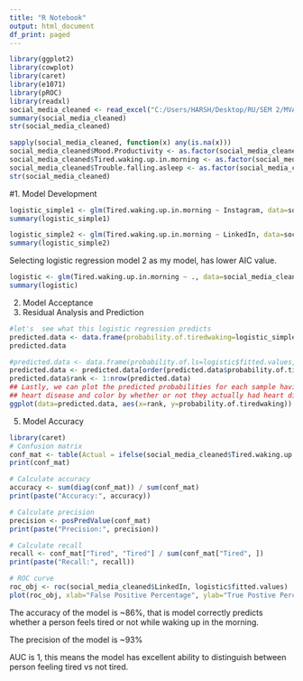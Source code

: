 ---
title: "R Notebook"
output: html_document
df_print: paged
---
```{r}
library(ggplot2)
library(cowplot)
library(caret)
library(e1071)
library(pROC)
library(readxl)
social_media_cleaned <- read_excel("C:/Users/HARSH/Desktop/RU/SEM 2/MVA/Social Media/social_media_cleaned.xlsx")
summary(social_media_cleaned)
str(social_media_cleaned)

```
```{r}



sapply(social_media_cleaned, function(x) any(is.na(x)))
social_media_cleaned$Mood.Productivity <- as.factor(social_media_cleaned$Mood.Productivity)
social_media_cleaned$Tired.waking.up.in.morning <- as.factor(social_media_cleaned$Tired.waking.up.in.morning)
social_media_cleaned$Trouble.falling.asleep <- as.factor(social_media_cleaned$Trouble.falling.asleep)
str(social_media_cleaned)
```

#1. Model Development
```{r}
logistic_simple1 <- glm(Tired.waking.up.in.morning ~ Instagram, data=social_media_cleaned, family="binomial")
summary(logistic_simple1)
```
```{r}
logistic_simple2 <- glm(Tired.waking.up.in.morning ~ LinkedIn, data=social_media_cleaned, family="binomial")
summary(logistic_simple2)
```

Selecting logistic regression model 2 as my model, has lower AIC value. 


```{r}
logistic <- glm(Tired.waking.up.in.morning ~ ., data=social_media_cleaned, family="binomial")
summary(logistic)
```

2) Model Acceptance 
3) Residual Analysis and Prediction
```{r}
#let's  see what this logistic regression predicts
predicted.data <- data.frame(probability.of.tiredwaking=logistic_simple2$fitted.values,LinkedIn=social_media_cleaned$LinkedIn)
predicted.data

#predicted.data <- data.frame(probability.of.ls=logistic$fitted.values,ls=loan_data$loan_status)
predicted.data <- predicted.data[order(predicted.data$probability.of.tiredwaking, decreasing=FALSE),]
predicted.data$rank <- 1:nrow(predicted.data)
## Lastly, we can plot the predicted probabilities for each sample having
## heart disease and color by whether or not they actually had heart disease
ggplot(data=predicted.data, aes(x=rank, y=probability.of.tiredwaking)) + geom_point(aes(color=LinkedIn), alpha=1, shape=4, stroke=2) + xlab("Index") + ylab("Predicted probability of waking up tired")
```


5) Model Accuracy 
```{r}
library(caret)
# Confusion matrix
conf_mat <- table(Actual = ifelse(social_media_cleaned$Tired.waking.up.in.morning == "1", "Tired", "Not-tired"), Predicted = ifelse(logistic$fitted.values > 0.5, "Tired", "Not-tired"))
print(conf_mat)

# Calculate accuracy
accuracy <- sum(diag(conf_mat)) / sum(conf_mat)
print(paste("Accuracy:", accuracy))

# Calculate precision
precision <- posPredValue(conf_mat)
print(paste("Precision:", precision))

# Calculate recall
recall <- conf_mat["Tired", "Tired"] / sum(conf_mat["Tired", ])
print(paste("Recall:", recall))

# ROC curve
roc_obj <- roc(social_media_cleaned$LinkedIn, logistic$fitted.values)
plot(roc_obj, xlab="False Positive Percentage", ylab="True Postive Percentage", legacy.axes=TRUE, col="#377eb8", lwd=4, percent=TRUE, print.auc=TRUE)
```

The accuracy of the model is ~86%, that is model correctly predicts whether a person feels tired or not while waking up in the morning. 

The precision of the model is ~93% 

AUC is 1, this means the model has excellent ability to distinguish between person feeling tired vs not tired. 